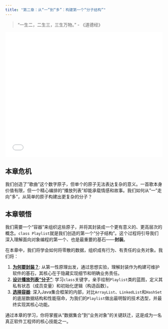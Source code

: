 ```yaml
---
title: "第二章：从“一”到“多”：构建第一个“分子结构”"
---
```


> "一生二，二生三，三生万物。" - 《道德经》

::: {.video-container}
<iframe src="//player.bilibili.com/player.html?bvid=BV1fTapzZEaU&page=1" scrolling="no" border="0" frameborder="no" framespacing="0" allowfullscreen="true" width="100%" height="400"></iframe>
:::

## 本章危机

我们创造了"歌曲"这个数字原子，但单个的原子无法表达复杂的意义。一首歌本身价值有限，但一个精心编排的"播放列表"却能承载情感和故事。我们如何从"一"走向"多"，从简单的原子构建出更复杂的分子？

## 本章顿悟

我们需要一个“容器”来组织这些原子，并将其封装成一个更有意义的、更高层次的概念。`class Playlist`就是我们创造的第一个“分子结构”。这个过程将引导我们深入理解面向对象编程的第一个、也是最重要的基石——**封装**。

在本章中，我们将学会如何将零散的数据，组织成有行为、有责任的业务对象。我们将：

1.  **[为何要封装？](./01-why-encapsulation.qmd)**: 从第一性原理出发，通过思想实验，理解封装作为构建可维护软件的基石，其核心在于隐藏实现细节和明确业务责任。
2.  **[设计播放列表“分子”](./02-molecular-design.qmd)**: 学习`class`关键字，亲手绘制`Playlist`类的蓝图，定义其私有状态（成员变量）和初始化逻辑（构造函数）。
3.  **[选择容器](./03-collection-choice.qmd)**: 深入Java集合框架的内部，对比`ArrayList`、`LinkedList`和`HashSet`的底层数据结构和性能宿命，为我们的`Playlist`做出最明智的技术选型，并最终实现其核心功能。

通过本章的学习，你将掌握从“数据集合”到“业务对象”的关键跃迁，这是成为一名真正软件工程师的核心技能之一。 